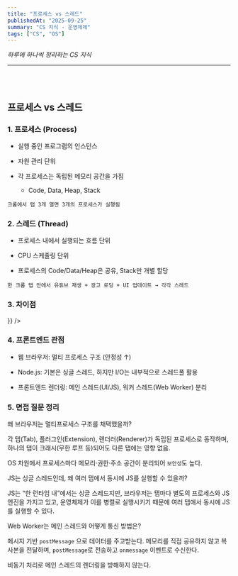 ```yaml
---
title: "프로세스 vs 스레드"
publishedAt: "2025-09-25"
summary: "CS 지식 - 운영체제"
tags: ["CS", "OS"]
---
```


_하루에 하나씩 정리하는 CS 지식_

---

<br></br>

## 프로세스 vs 스레드

### 1. 프로세스 (Process)

- 실행 중인 프로그램의 인스턴스

- 자원 관리 단위

- 각 프로세스는 독립된 메모리 공간을 가짐
  - Code, Data, Heap, Stack

`크롬에서 탭 3개 열면 3개의 프로세스가 실행됨`

### 2. 스레드 (Thread)

- 프로세스 내에서 실행되는 흐름 단위

- CPU 스케줄링 단위

- 프로세스의 Code/Data/Heap은 공유, Stack만 개별 할당

`한 크롬 탭 안에서 유튜브 재생 + 광고 로딩 + UI 업데이트 → 각각 스레드`

### 3. 차이점

<Table
  data={{
    headers: ["구분", "프로세스", "스레드"],
    rows: [
      ["정의", "실행 중인 프로그램", "프로세스 내 실행 흐름 단위"],
      ["메모리", "독립적", "프로세스 자원 공유"],
      ["생성 비용", "큼 (새 주소 공간 할당)", "적음 (스택만 생성)"],
      ["통신", "IPC 필요 (파이프, 소켓 등)", "메모리 공유라 빠름"],
      ["안정성", "하나 죽어도 다른 프로세스 영향 없음", "하나 죽으면 전체 프로세스 영향"],
    ],

}}
/>

### 4. 프론트엔드 관점

- 웹 브라우저: 멀티 프로세스 구조 (안정성 ↑)

- Node.js: 기본은 싱글 스레드, 하지만 I/O는 내부적으로 스레드풀 활용

- 프론트엔드 렌더링: 메인 스레드(UI/JS), 워커 스레드(Web Worker) 분리

### 5. 면접 질문 정리

<QA>왜 브라우저는 멀티프로세스 구조를 채택했을까?</QA>

각 탭(Tab), 플러그인(Extension), 렌더러(Renderer)가 독립된 프로세스로 동작하며, 하나의 탭이 크래시(무한 루프 등)되어도 다른 탭에는 영향 없음.

OS 차원에서 프로세스마다 메모리·권한·주소 공간이 분리되어 `보안성`도 높다.

<QA> JS는 싱글 스레드인데, 왜 여러 탭에서 동시에 JS를 실행할 수 있을까?</QA>

JS는 “한 런타임 내”에서는 싱글 스레드지만, 브라우저는 탭마다 별도의 프로세스와 JS 엔진을 가지고 있고, 운영체제가 이를 병렬로 실행시키기 때문에 여러 탭에서 동시에 JS를 실행할 수 있다.

<QA>Web Worker는 메인 스레드와 어떻게 통신 방법은?</QA>

메시지 기반 <code>postMessage</code> 으로 데이터를 주고받는다. 메모리를 직접 공유하지 않고 복사본을 전달하며, <code>postMessage</code>로 전송하고 <code>onmessage</code> 이벤트로 수신한다.

비동기 처리로 메인 스레드의 렌더링을 방해하지 않는다.
